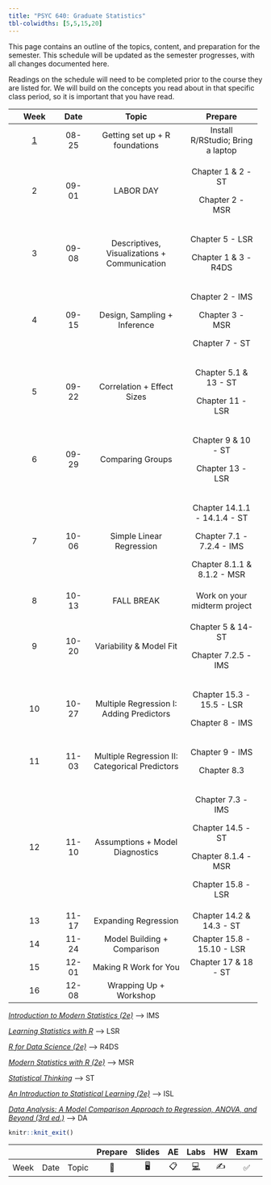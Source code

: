 ```yaml
---
title: "PSYC 640: Graduate Statistics"
tbl-colwidths: [5,5,15,20]
---
```


This page contains an outline of the topics, content, and preparation for the semester. This schedule will be updated as the semester progresses, with all changes documented here.

::: callout-important
Readings on the schedule will need to be completed prior to the course they are listed for. We will build on the concepts you read about in that specific class period, so it is important that you have read.
:::

<div>

+-------------------------+-------+------------------------------------------------+-----------------------------------+
| Week                    | Date  | Topic                                          | Prepare                           |
+:=======================:+:=====:+:==============================================:+:=================================:+
| [1](/weeks/week-1.html) | 08-25 | Getting set up + R foundations                 | Install R/RStudio; Bring a laptop |
+-------------------------+-------+------------------------------------------------+-----------------------------------+
| 2                       | 09-01 | LABOR DAY                                      | Chapter 1 & 2 - ST                |
|                         |       |                                                |                                   |
|                         |       |                                                | Chapter 2 - MSR                   |
+-------------------------+-------+------------------------------------------------+-----------------------------------+
| 3                       | 09-08 | Descriptives, Visualizations + Communication   | Chapter 5 - LSR                   |
|                         |       |                                                |                                   |
|                         |       |                                                | Chapter 1 & 3 - R4DS              |
+-------------------------+-------+------------------------------------------------+-----------------------------------+
| 4                       | 09-15 | Design, Sampling + Inference                   | Chapter 2 - IMS                   |
|                         |       |                                                |                                   |
|                         |       |                                                | Chapter 3 - MSR                   |
|                         |       |                                                |                                   |
|                         |       |                                                | Chapter 7 - ST                    |
+-------------------------+-------+------------------------------------------------+-----------------------------------+
| 5                       | 09-22 | Correlation + Effect Sizes                     | Chapter 5.1 & 13 - ST             |
|                         |       |                                                |                                   |
|                         |       |                                                | Chapter 11 - LSR                  |
+-------------------------+-------+------------------------------------------------+-----------------------------------+
| 6                       | 09-29 | Comparing Groups                               | Chapter 9 & 10 - ST               |
|                         |       |                                                |                                   |
|                         |       |                                                | Chapter 13 - LSR                  |
+-------------------------+-------+------------------------------------------------+-----------------------------------+
| 7                       | 10-06 | Simple Linear Regression                       | Chapter 14.1.1 - 14.1.4 - ST      |
|                         |       |                                                |                                   |
|                         |       |                                                | Chapter 7.1 - 7.2.4 - IMS         |
|                         |       |                                                |                                   |
|                         |       |                                                | Chapter 8.1.1 & 8.1.2 - MSR       |
+-------------------------+-------+------------------------------------------------+-----------------------------------+
| 8                       | 10-13 | FALL BREAK                                     | Work on your midterm project      |
+-------------------------+-------+------------------------------------------------+-----------------------------------+
| 9                       | 10-20 | Variability & Model Fit                        | Chapter 5 & 14- ST                |
|                         |       |                                                |                                   |
|                         |       |                                                | Chapter 7.2.5 - IMS               |
+-------------------------+-------+------------------------------------------------+-----------------------------------+
| 10                      | 10-27 | Multiple Regression I: Adding Predictors       | Chapter 15.3 - 15.5 - LSR         |
|                         |       |                                                |                                   |
|                         |       |                                                | Chapter 8 - IMS                   |
+-------------------------+-------+------------------------------------------------+-----------------------------------+
| 11                      | 11-03 | Multiple Regression II: Categorical Predictors | Chapter 9 - IMS                   |
|                         |       |                                                |                                   |
|                         |       |                                                | Chapter 8.3                       |
+-------------------------+-------+------------------------------------------------+-----------------------------------+
| 12                      | 11-10 | Assumptions + Model Diagnostics                | Chapter 7.3 - IMS                 |
|                         |       |                                                |                                   |
|                         |       |                                                | Chapter 14.5 - ST                 |
|                         |       |                                                |                                   |
|                         |       |                                                | Chapter 8.1.4 - MSR               |
|                         |       |                                                |                                   |
|                         |       |                                                | Chapter 15.8 - LSR                |
+-------------------------+-------+------------------------------------------------+-----------------------------------+
| 13                      | 11-17 | Expanding Regression                           | Chapter 14.2 & 14.3 - ST          |
+-------------------------+-------+------------------------------------------------+-----------------------------------+
| 14                      | 11-24 | Model Building + Comparison                    | Chapter 15.8 - 15.10 - LSR        |
+-------------------------+-------+------------------------------------------------+-----------------------------------+
| 15                      | 12-01 | Making R Work for You                          | Chapter 17 & 18 - ST              |
+-------------------------+-------+------------------------------------------------+-----------------------------------+
| 16                      | 12-08 | Wrapping Up + Workshop                         |                                   |
+-------------------------+-------+------------------------------------------------+-----------------------------------+

</div>

[*Introduction to Modern Statistics (2e)*](https://openintro-ims.netlify.app/){target="\"_blank"} –\> IMS

[*Learning Statistics with R*](https://learningstatisticswithr.com/book/){target="_blank"} –\> LSR

[*R for Data Science (2e)*](https://r4ds.hadley.nz/){target="\"_blank"} –\> R4DS

[*Modern Statistics with R (2e)*](https://www.modernstatisticswithr.com/){target="\"_blank"} –\> MSR

[*Statistical Thinking*](https://statsthinking21.github.io/statsthinking21-core-site/){target="\"_blank"} –\> ST

[*An Introduction to Statistical Learning (2e)*](https://www.statlearning.com/){target="_blank"} –\> ISL

[*Data Analysis: A Model Comparison Approach to Regression, ANOVA, and Beyond (3rd ed.)*](https://sadbhavnapublications.org/research-enrichment-material/2-Statistical-Books/Data-Analysis-A-Model-Comparison-Approach-To-Regression,-ANOVA,-and-Beyond.pdf){target="_blank"} –\> DA

```r
knitr::knit_exit()
```

|      |      |       | Prepare | Slides | AE  |  Labs  | HW  | Exam | Project |
|------|------|-------|:-------:|:------:|:---:|:------:|:---:|:----:|:-------:|
| Week | Date | Topic |   📖    |   🖥️   | 📋  | [💻]() | ✍️  |  ✅  |   📂    |
